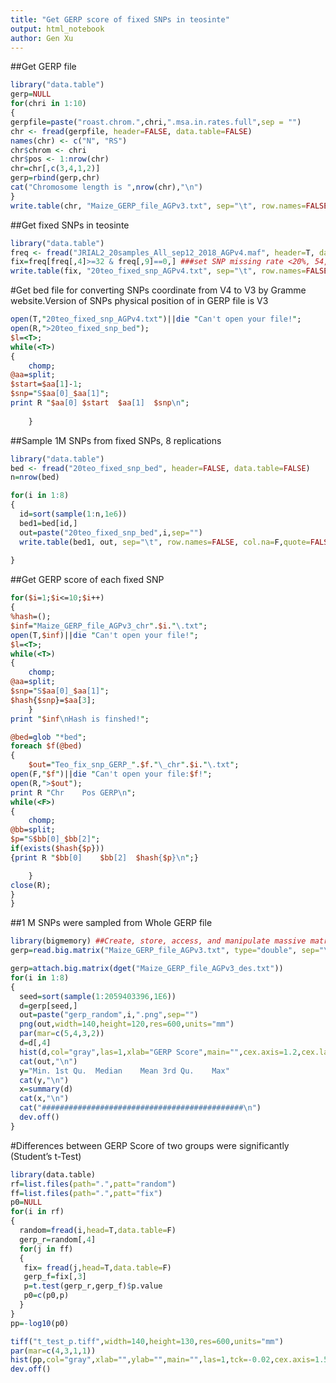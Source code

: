 ```yaml
---
title: "Get GERP score of fixed SNPs in teosinte"
output: html_notebook
author: Gen Xu
---
```

##Get GERP file
```r
library("data.table")
gerp=NULL
for(chri in 1:10)
{
gerpfile=paste("roast.chrom.",chri,".msa.in.rates.full",sep = "")
chr <- fread(gerpfile, header=FALSE, data.table=FALSE)
names(chr) <- c("N", "RS")
chr$chrom <- chri
chr$pos <- 1:nrow(chr)
chr=chr[,c(3,4,1,2)]
gerp=rbind(gerp,chr)
cat("Chromosome length is ",nrow(chr),"\n")
}
write.table(chr, "Maize_GERP_file_AGPv3.txt", sep="\t", row.names=FALSE, quote=FALSE)

```
##Get fixed SNPs in teosinte
```r
library("data.table")
freq <- fread("JRIAL2_20samples_All_sep12_2018_AGPv4.maf", header=T, data.table=FALSE)
fix=freq[freq[,4]>=32 & freq[,9]==0,] ###set SNP missing rate <20%, 54,852,914 SNPs were retained
write.table(fix, "20teo_fixed_snp_AGPv4.txt", sep="\t", row.names=FALSE, quote=FALSE)
```

#Get bed file for converting SNPs coordinate from V4 to V3 by Gramme website.Version of SNPs physical position of in GERP file is V3
```perl
open(T,"20teo_fixed_snp_AGPv4.txt")||die "Can't open your file!";
open(R,">20teo_fixed_snp_bed");
$l=<T>;
while(<T>)
{
	chomp;
@aa=split;
$start=$aa[1]-1;
$snp="S$aa[0]_$aa[1]";
print R "$aa[0]	$start	$aa[1]	$snp\n";
	
	}
```
##Sample 1M SNPs from fixed SNPs, 8 replications
```r
library("data.table")
bed <- fread("20teo_fixed_snp_bed", header=FALSE, data.table=FALSE)
n=nrow(bed)

for(i in 1:8)
{
  id=sort(sample(1:n,1e6))
  bed1=bed[id,]
  out=paste("20teo_fixed_snp_bed",i,sep="")
  write.table(bed1, out, sep="\t", row.names=FALSE, col.na=F,quote=FALSE)
  
}
```

##Get GERP score of each fixed SNP
```perl
for($i=1;$i<=10;$i++)
{
%hash=();
$inf="Maize_GERP_file_AGPv3_chr".$i."\.txt";
open(T,$inf)||die "Can't open your file!";
$l=<T>;
while(<T>)
{
	chomp;
@aa=split;
$snp="S$aa[0]_$aa[1]";
$hash{$snp}=$aa[3];
	}
print "$inf\nHash is finshed!";

@bed=glob "*bed";
foreach $f(@bed)
{
	$out="Teo_fix_snp_GERP_".$f."\_chr".$i."\.txt";
open(F,"$f")||die "Can't open your file:$f!";
open(R,">$out");
print R "Chr	Pos	GERP\n";
while(<F>)
{
	chomp;
@bb=split;
$p="S$bb[0]_$bb[2]";
if(exists($hash{$p}))
{print R "$bb[0]	$bb[2]	$hash{$p}\n";}

	}
close(R);
}
}

```
##1 M SNPs were sampled from Whole GERP file
```r
library(bigmemory) ##Create, store, access, and manipulate massive matrices 
gerp=read.big.matrix("Maize_GERP_file_AGPv3.txt", type="double", sep="\t", head = TRUE,backingfile = "Maize_GERP_file_AGPv3.back.txt",backingpath = "/lustre/work/jyanglab/gxu6/msfs_teo/Basic_data/GERP", descriptorfile="Maize_GERP_file_AGPv3_des.txt") 

gerp=attach.big.matrix(dget("Maize_GERP_file_AGPv3_des.txt"))
for(i in 1:8)
{
  seed=sort(sample(1:2059403396,1E6))
  d=gerp[seed,]
  out=paste("gerp_random",i,".png",sep="")
  png(out,width=140,height=120,res=600,units="mm")
  par(mar=c(5,4,3,2))
  d=d[,4]
  hist(d,col="gray",las=1,xlab="GERP Score",main="",cex.axis=1.2,cex.lab=1.2,ylab="")
  cat(out,"\n")
  y="Min. 1st Qu.  Median    Mean 3rd Qu.    Max"
  cat(y,"\n")
  x=summary(d)
  cat(x,"\n")
  cat("#############################################\n")
  dev.off()
}

```

#Differences between GERP Score of two groups were significantly (Student’s t-Test)
```r
library(data.table)
rf=list.files(path=".",patt="random")
ff=list.files(path=".",patt="fix")
p0=NULL
for(i in rf)
{
  random=fread(i,head=T,data.table=F)
  gerp_r=random[,4]
  for(j in ff)
  {
   fix= fread(j,head=T,data.table=F)
   gerp_f=fix[,3]
   p=t.test(gerp_r,gerp_f)$p.value
   p0=c(p0,p)
  }
}
pp=-log10(p0)

tiff("t_test_p.tiff",width=140,height=130,res=600,units="mm")
par(mar=c(4,3,1,1))
hist(pp,col="gray",xlab="",ylab="",main="",las=1,tck=-0.02,cex.axis=1.5)
dev.off()

```


